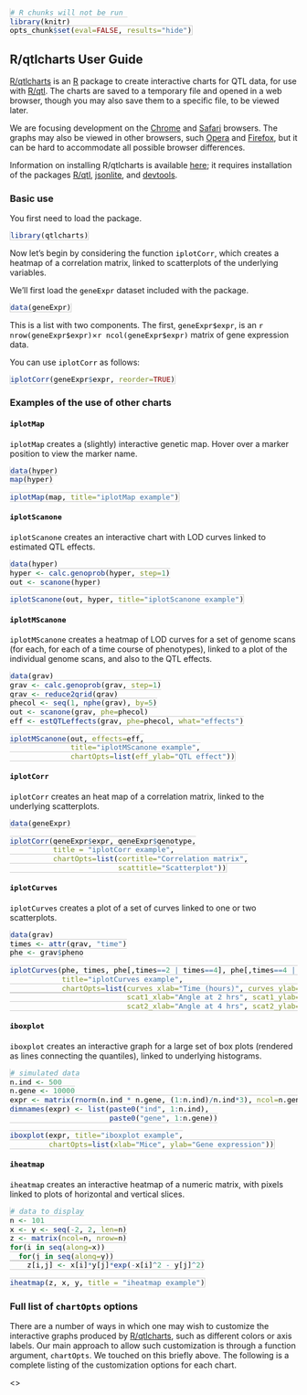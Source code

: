 %\VignetteEngine{knitr::knitr}
%\VignetteIndexEntry{R/qtlcharts User Guide}

```r
# R chunks will not be run 
library(knitr)
opts_chunk$set(eval=FALSE, results="hide")
```

## R/qtlcharts User Guide

[R/qtlcharts](http://kbroman.github.io/qtlcharts) is an
[R](http://www.r-project.org) package to create interactive charts for
QTL data, for use with [R/qtl](http://www.rqtl.org). The charts are
saved to a temporary file and opened in a web browser, though you may also
save them to a specific file, to be viewed later.

We are focusing development on the
[Chrome](http://www.google.com/chrome/browser) and
[Safari](https://www.apple.com/safari/) browsers. The graphs may also
be viewed in other browsers, such [Opera](http://www.opera.com/) and
[Firefox](http://www.mozilla.org/en-US/firefox/new/), but it can be
hard to accommodate all possible browser differences.

Information on installing R/qtlcharts is available
[here](http://kbroman.github.io/qtlcharts/pages/installation.html); it
requires installation of the packages [R/qtl](http://www.rqtl.org),
[jsonlite](http://cran.r-project.org/web/packages/jsonlite/), and
[devtools](https://github.com/hadley/devtools).

### Basic use

You first need to load the package.

```r
library(qtlcharts)
```

Now let's begin by considering the function `iplotCorr`, which creates
a heatmap of a correlation matrix, linked to scatterplots of the
underlying variables.

We'll first load the `geneExpr` dataset included with the package.

```r
data(geneExpr)
```

This is a list with two components. The first, `geneExpr$expr`, is an
`r nrow(geneExpr$expr)`&times;`r ncol(geneExpr$expr)` matrix of gene
expression data.

You can use `iplotCorr` as follows:

```r
iplotCorr(geneExpr$expr, reorder=TRUE)
```


### Examples of the use of other charts

#### `iplotMap`

`iplotMap` creates a (slightly) interactive genetic map. Hover over a
marker position to view the marker name.

```r
data(hyper)
map(hyper)

iplotMap(map, title="iplotMap example")
```

#### `iplotScanone`

`iplotScanone` creates an interactive chart with LOD
curves linked to estimated QTL effects.


```r
data(hyper)
hyper <- calc.genoprob(hyper, step=1)
out <- scanone(hyper)

iplotScanone(out, hyper, title="iplotScanone example")
```

#### `iplotMScanone`

`iplotMScanone` creates a heatmap of LOD curves for a set of genome
scans (for each, for each of a time course of phenotypes), linked to a
plot of the individual genome scans, and also to the QTL effects.

```r
data(grav)
grav <- calc.genoprob(grav, step=1)
grav <- reduce2grid(grav)
phecol <- seq(1, nphe(grav), by=5)
out <- scanone(grav, phe=phecol)
eff <- estQTLeffects(grav, phe=phecol, what="effects")

iplotMScanone(out, effects=eff,
              title="iplotMScanone example",
              chartOpts=list(eff_ylab="QTL effect"))
```


#### `iplotCorr`

`iplotCorr` creates an heat map of a correlation matrix, linked to the
underlying scatterplots.

```r
data(geneExpr)

iplotCorr(geneExpr$expr, geneExpr$genotype,
          title = "iplotCorr example",
          chartOpts=list(cortitle="Correlation matrix",
                         scattitle="Scatterplot"))
```


#### `iplotCurves`

`iplotCurves` creates a plot of a set of curves linked to one or two
scatterplots.

```r
data(grav)
times <- attr(grav, "time")
phe <- grav$pheno

iplotCurves(phe, times, phe[,times==2 | times==4], phe[,times==4 | times==6],
            title="iplotCurves example",
            chartOpts=list(curves_xlab="Time (hours)", curves_ylab="Root tip angle (degrees)",
                           scat1_xlab="Angle at 2 hrs", scat1_ylab="Angle at 4 hrs",
                           scat2_xlab="Angle at 4 hrs", scat2_ylab="Angle at 6 hrs"))
```

#### `iboxplot`

`iboxplot` creates an interactive graph for a large set of box plots
(rendered as lines connecting the quantiles), linked to underlying
histograms.

```r
# simulated data
n.ind <- 500
n.gene <- 10000
expr <- matrix(rnorm(n.ind * n.gene, (1:n.ind)/n.ind*3), ncol=n.gene)
dimnames(expr) <- list(paste0("ind", 1:n.ind),
                       paste0("gene", 1:n.gene))

iboxplot(expr, title="iboxplot example",
         chartOpts=list(xlab="Mice", ylab="Gene expression"))
```

#### `iheatmap`

`iheatmap` creates an interactive heatmap of a numeric matrix, with
pixels linked to plots of horizontal and vertical slices.

```r
# data to display
n <- 101
x <- y <- seq(-2, 2, len=n)
z <- matrix(ncol=n, nrow=n)
for(i in seq(along=x))
  for(j in seq(along=y))
    z[i,j] <- x[i]*y[j]*exp(-x[i]^2 - y[j]^2)

iheatmap(z, x, y, title = "iheatmap example")
```




### Full list of `chartOpts` options

There are a number of ways in which one may wish to customize the
interactive graphs produced by
[R/qtlcharts](http://kbroman.github.io/qtlcharts), such as different
colors or axis labels. Our main approach to allow such customization
is through a function argument, `chartOpts`. We touched on this
briefly above. The following is a complete listing of the
customization options for each chart.

<<insert_chartOpts_here>>

<style type="text/css">
body {
    margin-left: 100px;
}
code {
    padding: 0;
    font-size: 90%;
    color: black;
    background-color: white;
    border: 0px solid white;
}
pre code {
    border: 1px solid #ccc;    
}
</style>
